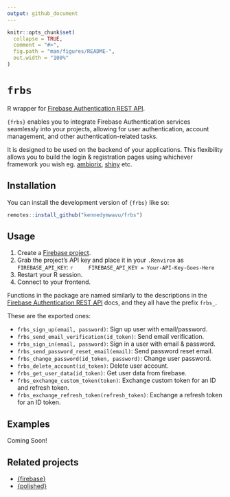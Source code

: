 ```yaml
---
output: github_document
---
```


<!-- README.md is generated from README.Rmd. Please edit that file -->

```r
knitr::opts_chunk$set(
  collapse = TRUE,
  comment = "#>",
  fig.path = "man/figures/README-",
  out.width = "100%"
)
```

# `frbs`

<!-- badges: start -->
<!-- badges: end -->

R wrapper for [Firebase Authentication REST API](https://firebase.google.com/docs/reference/rest/auth).

`{frbs}` enables you to integrate Firebase Authentication services seamlessly into 
your projects, allowing for user authentication, account management, and other
authentication-related tasks.

It is designed to be used on the backend of your applications. This flexibility allows
you to build the login & registration pages using whichever framework you wish 
eg. [ambiorix](https://github.com/devOpifex/ambiorix), [shiny](https://github.com/rstudio/shiny) etc.

## Installation

You can install the development version of `{frbs}` like so:

``` r
remotes::install_github("kennedymwavu/frbs")
```

## Usage

1. Create a [Firebase project](https://console.firebase.google.com/).
2. Grab the project's API key and place it in your `.Renviron` as `FIREBASE_API_KEY`:
    ```r
    FIREBASE_API_KEY = Your-API-Key-Goes-Here
    ```
3. Restart your R session.
4. Connect to your frontend.

Functions in the package are named similarly to the descriptions in the 
[Firebase Authentication REST API](https://firebase.google.com/docs/reference/rest/auth) docs,
and they all have the prefix `frbs_`.

These are the exported ones:

- `frbs_sign_up(email, password)`: Sign up user with email/password.
- `frbs_send_email_verification(id_token)`: Send email verification.
- `frbs_sign_in(email, password)`: Sign in a user with email & password.
- `frbs_send_password_reset_email(email)`: Send password reset email.
- `frbs_change_password(id_token, password)`: Change user password.
- `frbs_delete_account(id_token)`: Delete user account.
- `frbs_get_user_data(id_token)`: Get user data from firebase.
- `frbs_exchange_custom_token(token)`: Exchange custom token for an ID and refresh token.
- `frbs_exchange_refresh_token(refresh_token)`: Exchange a refresh token for an ID token.

## Examples

Coming Soon!

## Related projects

- [{firebase}](https://github.com/JohnCoene/firebase)
- [{polished}](https://github.com/Tychobra/polished)
